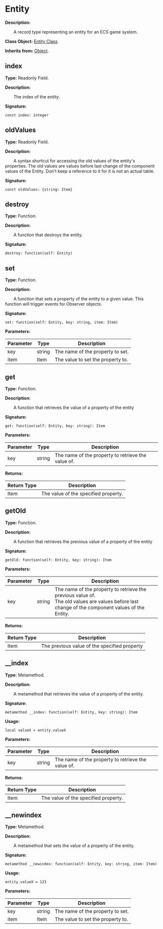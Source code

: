 
# Entity

**Description:**

&emsp;&emsp;A record type representing an entity for an ECS game system.

**Class Object:** [Entity Class](/docs/api/Class%20Object/Entity).

**Inherits from:** [Object](/docs/api/Class/Object).

## index

**Type:** Readonly Field.

**Description:**

&emsp;&emsp;The index of the entity.

**Signature:**
```tl
const index: integer
```

## oldValues

**Type:** Readonly Field.

**Description:**

&emsp;&emsp;A syntax shortcut for accessing the old values of the entity's properties.
The old values are values before last change of the component values of the Entity.
Don't keep a reference to it for it is not an actual table.

**Signature:**
```tl
const oldValues: {string: Item}
```

## destroy

**Type:** Function.

**Description:**

&emsp;&emsp;A function that destroys the entity.

**Signature:**
```tl
destroy: function(self: Entity)
```

## set

**Type:** Function.

**Description:**

&emsp;&emsp;A function that sets a property of the entity to a given value.
This function will trigger events for Observer objects.

**Signature:**
```tl
set: function(self: Entity, key: string, item: Item)
```

**Parameters:**

| Parameter | Type | Description |
| --- | --- | --- |
| key | string | The name of the property to set. |
| item | Item | The value to set the property to. |

## get

**Type:** Function.

**Description:**

&emsp;&emsp;A function that retrieves the value of a property of the entity

**Signature:**
```tl
get: function(self: Entity, key: string): Item
```

**Parameters:**

| Parameter | Type | Description |
| --- | --- | --- |
| key | string | The name of the property to retrieve the value of. |

**Returns:**

| Return Type | Description |
| --- | --- |
| Item | The value of the specified property. |

## getOld

**Type:** Function.

**Description:**

&emsp;&emsp;A function that retrieves the previous value of a property of the entity

**Signature:**
```tl
getOld: function(self: Entity, key: string): Item
```

**Parameters:**

| Parameter | Type | Description |
| --- | --- | --- |
| key | string | The name of the property to retrieve the previous value of.<br/>The old values are values before last change of the component values of the Entity. |

**Returns:**

| Return Type | Description |
| --- | --- |
| Item | The previous value of the specified property |

## __index

**Type:** Metamethod.

**Description:**

&emsp;&emsp;A metamethod that retrieves the value of a property of the entity.

**Signature:**
```tl
metamethod __index: function(self: Entity, key: string): Item
```

**Usage:**
```tl
local valueX = entity.valueX
```

**Parameters:**

| Parameter | Type | Description |
| --- | --- | --- |
| key | string | The name of the property to retrieve the value of. |

**Returns:**

| Return Type | Description |
| --- | --- |
| Item | The value of the specified property. |

## __newindex

**Type:** Metamethod.

**Description:**

&emsp;&emsp;A metamethod that sets the value of a property of the entity.

**Signature:**
```tl
metamethod __newindex: function(self: Entity, key: string, item: Item)
```

**Usage:**
```tl
entity.valueX = 123
```

**Parameters:**

| Parameter | Type | Description |
| --- | --- | --- |
| key | string | The name of the property to set. |
| item | Item | The value to set the property to. |
